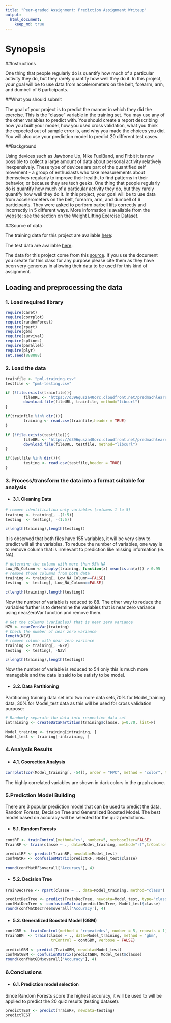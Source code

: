---
title: "Peer-graded Assignment: Prediction Assignment Writeup"
output: 
  html_document:
    keep_md: true
---

# Synopsis

##Instructions

One thing that people regularly do is quantify how much of a particular activity they do, but they rarely quantify how well they do it. In this project, your goal will be to use data from accelerometers on the belt, forearm, arm, and dumbell of 6 participants.


##What you should submit

The goal of your project is to predict the manner in which they did the exercise. This is the "classe" variable in the training set. You may use any of the other variables to predict with. You should create a report describing how you built your model, how you used cross validation, what you think the expected out of sample error is, and why you made the choices you did. You will also use your prediction model to predict 20 different test cases.

##Background

Using devices such as Jawbone Up, Nike FuelBand, and Fitbit it is now possible to collect a large amount of data about personal activity relatively inexpensively. These type of devices are part of the quantified self movement - a group of enthusiasts who take measurements about themselves regularly to improve their health, to find patterns in their behavior, or because they are tech geeks. One thing that people regularly do is quantify how much of a particular activity they do, but they rarely quantify how well they do it. In this project, your goal will be to use data from accelerometers on the belt, forearm, arm, and dumbell of 6 participants. They were asked to perform barbell lifts correctly and incorrectly in 5 different ways. More information is available from the [website](http://groupware.les.inf.puc-rio.br/har): see the section on the Weight Lifting Exercise Dataset.

##Source of data

The training data for this project are available [here](https://d396qusza40orc.cloudfront.net/predmachlearn/pml-training.csv):

The test data are available [here](https://d396qusza40orc.cloudfront.net/predmachlearn/pml-testing.csv):

The data for this project come from this [source](http://groupware.les.inf.puc-rio.br/har). If you use the document you create for this class for any purpose please cite them as they have been very generous in allowing their data to be used for this kind of assignment.


## Loading and preprocessing the data

### 1. Load required library
```{r, echo=FALSE, warning=FALSE}
require(caret)
require(corrplot)
require(randomForest)
require(rpart)
require(gbm)
require(survival)
require(splines)
require(parallel)
require(plyr)
set.seed(888888)

```
### 2. Load the data

```{r, echo=TRUE, warning=FALSE}
trainfile <- "pml-training.csv"
testfile <- "pml-testing.csv"

if (!file.exists(trainfile)){
        fileURL <- "https://d396qusza40orc.cloudfront.net/predmachlearn/pml-training.csv"
        download.file(fileURL, trainfile, method="libcurl")
}  

if(trainfile %in% dir()){ 
        training <- read.csv(trainfile,header = TRUE) 
} 

if (!file.exists(testfile)){
        fileURL <- "https://d396qusza40orc.cloudfront.net/predmachlearn/pml-testing.csv"
        download.file(fileURL, testfile, method="libcurl")
}  

if(testfile %in% dir()){ 
        testing <- read.csv(testfile,header = TRUE) 
} 
```

### 3. Process/transform the data into a format suitable for analysis
+ #### 3.1. Cleaning Data

```{r, echo=TRUE, warning=FALSE}
# remove identification only variables (columns 1 to 5)
training <- training[, -(1:5)]
testing  <- testing[, -(1:5)]

c(length(training),length(testing))
```

It is observed that both files have 155 variables, it will be very slow to predict will all the variables. To reduce the number of variables, one way is to remove column that is irrelevant to prediction like missing information (ie. NA).

```{r, echo=TRUE, warning=FALSE}
# determine the column with more than 95% NA
Low_NA_Column <- sapply(training, function(x) mean(is.na(x))) > 0.95
# remove those columns from both data
training <- training[, Low_NA_Column==FALSE]
testing  <- testing[, Low_NA_Column==FALSE]

c(length(training),length(testing))
```

Now the number of variable is reduced to 88. The other way to reduce the variables further is to determine the variables that is near zero variance using nearZeroVar function and remove them.

```{r, echo=TRUE, warning=FALSE}
# Get the columns (variables) that is near zero variance
NZV <- nearZeroVar(training)
# Check the number of near zero variance
length(NZV)
# remove column with near zero variance
training <- training[, -NZV]
testing  <- testing[, -NZV]

c(length(training),length(testing))
```
Now the number of variable is reduced to 54 only this is much more manageble and the data is said to be satisfy to be model.

+ #### 3.2. Data Partitioning

Partitioning training data set into two more data sets,70% for Model_training data, 30% for Model_test data as this will be used for cross validation purpose:

```{r, echo=TRUE, warning=FALSE}
# Randomly separate the data into respective data set
intraining <- createDataPartition(training$classe, p=0.70, list=F)

Model_training <- training[intraining, ]
Model_test <- training[-intraining, ]
```
### 4.Analysis Results

+ #### 4.1. Coorection Analysis
```{r, echo=TRUE, warning=FALSE}
corrplot(cor(Model_training[, -54]), order = "FPC", method = "color", type = "full", tl.cex = 0.6, tl.col = rgb(0, 0, 0))

```
The highly correlated variables are shown in dark colors in the graph above.

### 5.Prediction Model Building

There are 3 popular prediction model that can be used to predict the data, Random Forests, Decision Tree and Generalized Boosted Model. The best model based on accuracy will be selected for the quiz predictions.

+ #### 5.1. Random Forests
```{r, echo=TRUE, warning=FALSE}

contRF <- trainControl(method="cv", number=5, verboseIter=FALSE)
TrainRF <- train(classe ~ ., data=Model_training, method="rf",trControl=contRF)

predictRF <- predict(TrainRF, newdata=Model_test)
confMatRF <- confusionMatrix(predictRF, Model_test$classe)

round(confMatRF$overall['Accuracy'], 4)
```
+ #### 5.2. Decision Tree
```{r, echo=TRUE, warning=FALSE}
TrainDecTree <- rpart(classe ~ ., data=Model_training, method="class")

predictDecTree <- predict(TrainDecTree, newdata=Model_test, type="class")
confMatDecTree <- confusionMatrix(predictDecTree, Model_test$classe)
round(confMatDecTree$overall['Accuracy'], 4)
```
+ #### 5.3. Generalized Boosted Model (GBM)
```{r, echo=TRUE, warning=FALSE}
contGBM <- trainControl(method = "repeatedcv", number = 5, repeats = 1)
TrainGBM  <- train(classe ~ ., data=Model_training, method = "gbm",
                    trControl = contGBM, verbose = FALSE)

predictGBM <- predict(TrainGBM, newdata=Model_test)
confMatGBM <- confusionMatrix(predictGBM, Model_test$classe)
round(confMatGBM$overall['Accuracy'], 4)
```

### 6.Conclusions

+ #### 6.1. Prediction model selection

Since Random Forests score the highest accuracy, it will be used to will be applied to predict the 20 quiz results (testing dataset).

```{r, echo=TRUE, warning=FALSE}

predictTEST <- predict(TrainRF, newdata=testing)
predictTEST

```

